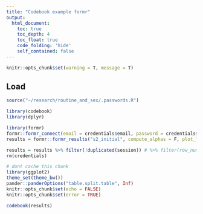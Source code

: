 ```yaml
---
title: "Codebook example formr"
output:
  html_document:
    toc: true
    toc_depth: 4
    toc_float: true
    code_folding: 'hide'
    self_contained: false
---
```


```r
knitr::opts_chunk$set(warning = T, message = T)
```


## Load
```r
source("~/research/routine_and_sex/.passwords.R")
```
```r
library(codebook)
library(dplyr)
```
```r
library(formr)
formr::formr_connect(email = credentials$email, password = credentials$password)
results = formr::formr_results("s2_initial", compute_alphas = F, plot_likert = F, quiet = T)

results = results %>% filter(!duplicated(session)) # %>% filter(row_number() < 200) %>% select(1:50)
rm(credentials)
```

```r
# dont cache this chunk
library(ggplot2)
theme_set(theme_bw())
pander::panderOptions("table.split.table", Inf)
knitr::opts_chunk$set(echo = FALSE)
knitr::opts_chunk$set(error = TRUE)
```

```r
codebook(results)
```

